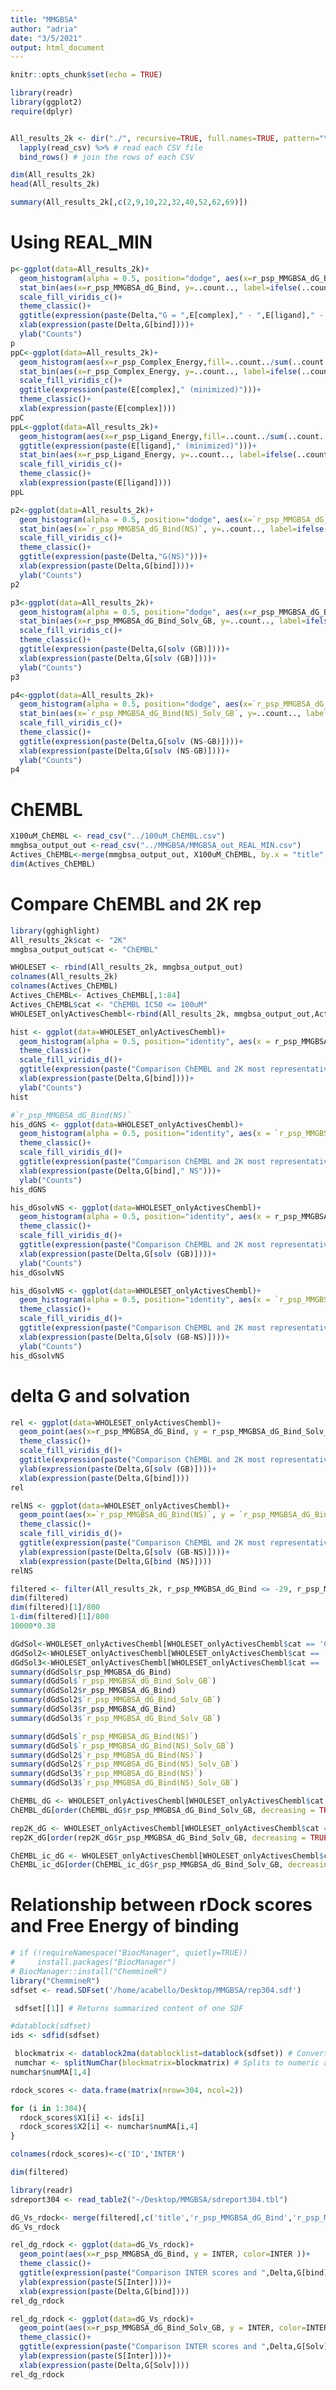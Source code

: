 ```yaml
---
title: "MMGBSA"
author: "adria"
date: "3/5/2021"
output: html_document
---
```


```r
knitr::opts_chunk$set(echo = TRUE)
```


```r
library(readr)
library(ggplot2)
require(dplyr) 


All_results_2k <- dir("./", recursive=TRUE, full.names=TRUE, pattern="\\.csv$") %>%
  lapply(read_csv) %>% # read each CSV file
  bind_rows() # join the rows of each CSV

dim(All_results_2k)
head(All_results_2k)
```

```r
summary(All_results_2k[,c(2,9,10,22,32,40,52,62,69)])
```


# Using REAL_MIN

```r
p<-ggplot(data=All_results_2k)+
  geom_histogram(alpha = 0.5, position="dodge", aes(x=r_psp_MMGBSA_dG_Bind,fill=..count../sum(..count..)), binwidth = 1)+
  stat_bin(aes(x=r_psp_MMGBSA_dG_Bind, y=..count.., label=ifelse(..count..>0,..count..,"")), geom="text", vjust=-0.5, binwidth = 1)+
  scale_fill_viridis_c()+
  theme_classic()+
  ggtitle(expression(paste(Delta,"G = ",E[complex]," - ",E[ligand]," - ",E[receptor]," (minimized)")))+
  xlab(expression(paste(Delta,G[bind])))+
  ylab("Counts")
p
ppC<-ggplot(data=All_results_2k)+
  geom_histogram(aes(x=r_psp_Complex_Energy,fill=..count../sum(..count..)),position='identity',fill="blue", alpha = 0.2)+
  stat_bin(aes(x=r_psp_Complex_Energy, y=..count.., label=ifelse(..count..>0,..count..,"")), geom="text", vjust=-0.5)+
  scale_fill_viridis_c()+
  ggtitle(expression(paste(E[complex]," (minimized)")))+
  theme_classic()+
  xlab(expression(paste(E[complex])))
ppC
ppL<-ggplot(data=All_results_2k)+
  geom_histogram(aes(x=r_psp_Ligand_Energy,fill=..count../sum(..count..)),position='identity',fill="red", alpha = 0.2)+
  ggtitle(expression(paste(E[ligand]," (minimized)")))+
  stat_bin(aes(x=r_psp_Ligand_Energy, y=..count.., label=ifelse(..count..>0,..count..,"")), geom="text", vjust=-0.5)+
  scale_fill_viridis_c()+
  theme_classic()+
  xlab(expression(paste(E[ligand])))
ppL

```

```r

p2<-ggplot(data=All_results_2k)+
  geom_histogram(alpha = 0.5, position="dodge", aes(x=`r_psp_MMGBSA_dG_Bind(NS)`,fill=..count../sum(..count..)), binwidth = 1)+
  stat_bin(aes(x=`r_psp_MMGBSA_dG_Bind(NS)`, y=..count.., label=ifelse(..count..>0,..count..,"")), geom="text", vjust=-0.5, binwidth = 1)+
  scale_fill_viridis_c()+
  theme_classic()+
  ggtitle(expression(paste(Delta,"G(NS)")))+
  xlab(expression(paste(Delta,G[bind])))+
  ylab("Counts")
p2
```


```r
p3<-ggplot(data=All_results_2k)+
  geom_histogram(alpha = 0.5, position="dodge", aes(x=r_psp_MMGBSA_dG_Bind_Solv_GB,fill=..count../sum(..count..)), binwidth = 1)+
  stat_bin(aes(x=r_psp_MMGBSA_dG_Bind_Solv_GB, y=..count.., label=ifelse(..count..>0,..count..,"")), geom="text", vjust=-0.5, binwidth = 1)+
  scale_fill_viridis_c()+
  theme_classic()+
  ggtitle(expression(paste(Delta,G[solv (GB)])))+
  xlab(expression(paste(Delta,G[solv (GB)])))+
  ylab("Counts")
p3

```


```r
p4<-ggplot(data=All_results_2k)+
  geom_histogram(alpha = 0.5, position="dodge", aes(x=`r_psp_MMGBSA_dG_Bind(NS)_Solv_GB`,fill=..count../sum(..count..)), binwidth = 1)+
  stat_bin(aes(x=`r_psp_MMGBSA_dG_Bind(NS)_Solv_GB`, y=..count.., label=ifelse(..count..>0,..count..,"")), geom="text", vjust=-0.5, binwidth = 1)+
  scale_fill_viridis_c()+
  theme_classic()+
  ggtitle(expression(paste(Delta,G[solv (NS-GB)])))+
  xlab(expression(paste(Delta,G[solv (NS-GB)])))+
  ylab("Counts")
p4

```



# ChEMBL

```r
X100uM_ChEMBL <- read_csv("../100uM_ChEMBL.csv")
mmgbsa_output_out <-read_csv("../MMGBSA/MMGBSA_out_REAL_MIN.csv")
Actives_ChEMBL<-merge(mmgbsa_output_out, X100uM_ChEMBL, by.x = "title", by.y="ChEMBL_ID")
dim(Actives_ChEMBL)
```


# Compare ChEMBL and 2K rep 

```r
library(gghighlight)
All_results_2k$cat <- "2K"
mmgbsa_output_out$cat <- "ChEMBL"

WHOLESET <- rbind(All_results_2k, mmgbsa_output_out)
colnames(All_results_2k)
colnames(Actives_ChEMBL)
Actives_ChEMBL<- Actives_ChEMBL[,1:84]
Actives_ChEMBL$cat <- "ChEMBL IC50 <= 100uM"
WHOLESET_onlyActivesChembl<-rbind(All_results_2k, mmgbsa_output_out,Actives_ChEMBL)

hist <- ggplot(data=WHOLESET_onlyActivesChembl)+
  geom_histogram(alpha = 0.5, position="identity", aes(x = r_psp_MMGBSA_dG_Bind, fill=cat), binwidth=1)+
  theme_classic()+
  scale_fill_viridis_d()+
  ggtitle(expression(paste("Comparison ChEMBL and 2K most representatives (",Delta,"G)")))+
  xlab(expression(paste(Delta,G[bind])))+
  ylab("Counts")
hist

```


```r
#`r_psp_MMGBSA_dG_Bind(NS)`
his_dGNS <- ggplot(data=WHOLESET_onlyActivesChembl)+
  geom_histogram(alpha = 0.5, position="identity", aes(x = `r_psp_MMGBSA_dG_Bind(NS)`,fill=cat), binwidth=1)+
  theme_classic()+
  scale_fill_viridis_d()+
  ggtitle(expression(paste("Comparison ChEMBL and 2K most representatives (",Delta,"G NS)")))+
  xlab(expression(paste(Delta,G[bind]," NS")))+
  ylab("Counts")
his_dGNS
```


```r
his_dGsolvNS <- ggplot(data=WHOLESET_onlyActivesChembl)+
  geom_histogram(alpha = 0.5, position="identity", aes(x = r_psp_MMGBSA_dG_Bind_Solv_GB,fill=cat), binwidth=1)+
  theme_classic()+
  scale_fill_viridis_d()+
  ggtitle(expression(paste("Comparison ChEMBL and 2K most representatives (",Delta,"G Solv)")))+
  xlab(expression(paste(Delta,G[solv (GB)])))+
  ylab("Counts")
his_dGsolvNS

```




```r
his_dGsolvNS <- ggplot(data=WHOLESET_onlyActivesChembl)+
  geom_histogram(alpha = 0.5, position="identity", aes(x = `r_psp_MMGBSA_dG_Bind(NS)_Solv_GB`,fill=cat), binwidth=1)+
  theme_classic()+
  scale_fill_viridis_d()+
  ggtitle(expression(paste("Comparison ChEMBL and 2K most representatives (",Delta,"G Solv (NS))")))+
  xlab(expression(paste(Delta,G[solv (GB-NS)])))+
  ylab("Counts")
his_dGsolvNS

```

# delta G and solvation

```r

rel <- ggplot(data=WHOLESET_onlyActivesChembl)+
  geom_point(aes(x=r_psp_MMGBSA_dG_Bind, y = r_psp_MMGBSA_dG_Bind_Solv_GB,color=cat))+
  theme_classic()+
  scale_fill_viridis_d()+
  ggtitle(expression(paste("Comparison ChEMBL and 2K most representatives (",Delta,G[bind]," vs ", Delta,G[Solv],")")))+
  ylab(expression(paste(Delta,G[solv (GB)])))+
  xlab(expression(paste(Delta,G[bind])))
rel


```



```r

relNS <- ggplot(data=WHOLESET_onlyActivesChembl)+
  geom_point(aes(x=`r_psp_MMGBSA_dG_Bind(NS)`, y = `r_psp_MMGBSA_dG_Bind(NS)_Solv_GB`,color=cat))+
  theme_classic()+
  scale_fill_viridis_d()+
  ggtitle(expression(paste("Comparison ChEMBL and 2K most representatives (",Delta,G[bind], " vs ",Delta, G[solv]," (NS))")))+
  ylab(expression(paste(Delta,G[solv (GB-NS)])))+
  xlab(expression(paste(Delta,G[bind (NS)])))
relNS


```

```r
filtered <- filter(All_results_2k, r_psp_MMGBSA_dG_Bind <= -29, r_psp_MMGBSA_dG_Bind_Solv_GB <= 14) 
dim(filtered)
dim(filtered)[1]/800
1-dim(filtered)[1]/800
10000*0.38
```
```r

dGdSol<-WHOLESET_onlyActivesChembl[WHOLESET_onlyActivesChembl$cat == 'ChEMBL', ]
dGdSol2<-WHOLESET_onlyActivesChembl[WHOLESET_onlyActivesChembl$cat == 'ChEMBL IC50 <= 100uM', ]
dGdSol3<-WHOLESET_onlyActivesChembl[WHOLESET_onlyActivesChembl$cat == '2K', ]
summary(dGdSol$r_psp_MMGBSA_dG_Bind)
summary(dGdSol$`r_psp_MMGBSA_dG_Bind_Solv_GB`)
summary(dGdSol2$r_psp_MMGBSA_dG_Bind)
summary(dGdSol2$`r_psp_MMGBSA_dG_Bind_Solv_GB`)
summary(dGdSol3$r_psp_MMGBSA_dG_Bind)
summary(dGdSol3$`r_psp_MMGBSA_dG_Bind_Solv_GB`)
```
```r
summary(dGdSol$`r_psp_MMGBSA_dG_Bind(NS)`)
summary(dGdSol$`r_psp_MMGBSA_dG_Bind(NS)_Solv_GB`)
summary(dGdSol2$`r_psp_MMGBSA_dG_Bind(NS)`)
summary(dGdSol2$`r_psp_MMGBSA_dG_Bind(NS)_Solv_GB`)
summary(dGdSol3$`r_psp_MMGBSA_dG_Bind(NS)`)
summary(dGdSol3$`r_psp_MMGBSA_dG_Bind(NS)_Solv_GB`)
```

```r

ChEMBL_dG <- WHOLESET_onlyActivesChembl[WHOLESET_onlyActivesChembl$cat == 'ChEMBL',c('title','r_psp_MMGBSA_dG_Bind', 'r_psp_MMGBSA_dG_Bind_Solv_GB','r_psp_MMGBSA_dG_Bind(NS)','r_psp_MMGBSA_dG_Bind(NS)_Solv_GB')]
ChEMBL_dG[order(ChEMBL_dG$r_psp_MMGBSA_dG_Bind_Solv_GB, decreasing = TRUE),]


```

```r
rep2K_dG <- WHOLESET_onlyActivesChembl[WHOLESET_onlyActivesChembl$cat == '2K',c('title','r_psp_MMGBSA_dG_Bind', 'r_psp_MMGBSA_dG_Bind_Solv_GB','r_psp_MMGBSA_dG_Bind(NS)','r_psp_MMGBSA_dG_Bind(NS)_Solv_GB')]
rep2K_dG[order(rep2K_dG$r_psp_MMGBSA_dG_Bind_Solv_GB, decreasing = TRUE),]
```

```r
ChEMBL_ic_dG <- WHOLESET_onlyActivesChembl[WHOLESET_onlyActivesChembl$cat == 'ChEMBL IC50 <= 100uM',c('title','r_psp_MMGBSA_dG_Bind', 'r_psp_MMGBSA_dG_Bind_Solv_GB','r_psp_MMGBSA_dG_Bind(NS)','r_psp_MMGBSA_dG_Bind(NS)_Solv_GB')]
ChEMBL_ic_dG[order(ChEMBL_ic_dG$r_psp_MMGBSA_dG_Bind_Solv_GB, decreasing = TRUE),]
```



# Relationship between rDock scores and Free Energy of binding


```r
# if (!requireNamespace("BiocManager", quietly=TRUE))
#     install.packages("BiocManager")
# BiocManager::install("ChemmineR")
library("ChemmineR")
sdfset <- read.SDFset('/home/acabello/Desktop/MMGBSA/rep304.sdf')
```

```r
 sdfset[[1]] # Returns summarized content of one SDF
```
```r
#datablock(sdfset)
ids <- sdfid(sdfset)
```
```r
 blockmatrix <- datablock2ma(datablocklist=datablock(sdfset)) # Converts data block to matrix 
 numchar <- splitNumChar(blockmatrix=blockmatrix) # Splits to numeric and character matrix 
numchar$numMA[1,4]

rdock_scores <- data.frame(matrix(nrow=304, ncol=2)) 

for (i in 1:304){
  rdock_scores$X1[i] <- ids[i]
  rdock_scores$X2[i] <- numchar$numMA[i,4]
}

colnames(rdock_scores)<-c('ID','INTER')
```

```r
dim(filtered)

library(readr)
sdreport304 <- read_table2("~/Desktop/MMGBSA/sdreport304.tbl")

dG_Vs_rdock<- merge(filtered[,c('title','r_psp_MMGBSA_dG_Bind','r_psp_MMGBSA_dG_Bind_Solv_GB')], sdreport304, by.x = 'title', by.y = '_TITLE1')
dG_Vs_rdock
```

```r
rel_dg_rdock <- ggplot(data=dG_Vs_rdock)+
  geom_point(aes(x=r_psp_MMGBSA_dG_Bind, y = INTER, color=INTER ))+
  theme_classic()+
  ggtitle(expression(paste("Comparison INTER scores and ",Delta,G[bind])))+
  ylab(expression(paste(S[Inter])))+
  xlab(expression(paste(Delta,G[bind])))
rel_dg_rdock

```

```r
rel_dg_rdock <- ggplot(data=dG_Vs_rdock)+
  geom_point(aes(x=r_psp_MMGBSA_dG_Bind_Solv_GB, y = INTER, color=INTER ))+
  theme_classic()+
  ggtitle(expression(paste("Comparison INTER scores and ",Delta,G[Solv])))+
  ylab(expression(paste(S[Inter])))+
  xlab(expression(paste(Delta,G[Solv])))
rel_dg_rdock
```

